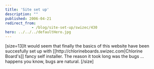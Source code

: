 ```yaml
---
title: 'Site set up'
description: ""
published: 2006-04-21
redirect_from: 
            - /blog/site-set-up/swizec/430
hero: ../../../defaultHero.jpg
---
```

\[size=13]It would seem that finally the basics of this website have been succesfully set up with \[\[http&#x3A;//chlorineboards.swizec.com|Chlorine Board's]] fancy self installer. The reason it took long was the bugs ... happens you know, bugs are natural. \[/size]